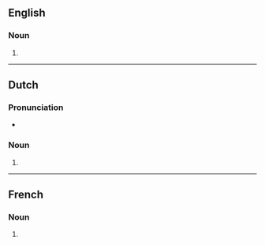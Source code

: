 {{also|Marathons}}

==English==

===Noun===
{{head|en|noun form}}

# {{plural of|en|marathon}}

----

==Dutch==

===Pronunciation===
* {{audio|nl|Nl-marathons.ogg|Audio}}

===Noun===
{{head|nl|noun plural form}}

# {{nl-noun form of|pl|marathon}}

----

==French==

===Noun===
{{head|fr|noun form|g=m}}

# {{plural of|fr|marathon}}